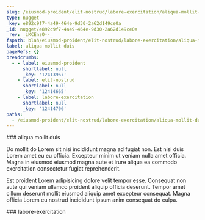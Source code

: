 ```yaml
---
slug: /eiusmod-proident/elit-nostrud/labore-exercitation/aliqua-mollit-duis
type: nugget
_key: e892c9f7-4a49-464e-9d30-2a62d149ce0a
_id: nugget/e892c9f7-4a49-464e-9d30-2a62d149ce0a
_rev: _iKCEnzO--_
fspath: blah/eiusmod-proident/elit-nostrud/labore-exercitation/aliqua-mollit-duis.md
label: aliqua mollit duis
pageRefs: {}
breadcrumbs:
  - - label: eiusmod-proident
      shortlabel: null
      _key: '12413967'
    - label: elit-nostrud
      shortlabel: null
      _key: '12414665'
    - label: labore-exercitation
      shortlabel: null
      _key: '12414706'
paths:
  - /eiusmod-proident/elit-nostrud/labore-exercitation/aliqua-mollit-duis
---
```


<NuggetArea>
<Nugget slug="/eiusmod-proident/elit-nostrud/labore-exercitation/aliqua-mollit-duis" type="nugget" _key="e892c9f7-4a49-464e-9d30-2a62d149ce0a" _id="nugget/e892c9f7-4a49-464e-9d30-2a62d149ce0a" _rev="_iKCEnzO--_" fspath="blah/eiusmod-proident/elit-nostrud/labore-exercitation/aliqua-mollit-duis.md" label="aliqua mollit duis" paths="/eiusmod-proident/elit-nostrud/labore-exercitation/aliqua-mollit-duis">
<NuggetBody>
### aliqua mollit duis

Do mollit do Lorem sit nisi incididunt magna ad fugiat non. Est nisi duis Lorem amet eu eu officia. Excepteur minim ut veniam nulla amet officia. Magna in eiusmod eiusmod magna aute et irure aliqua ea commodo exercitation consectetur fugiat reprehenderit.

Est proident Lorem adipisicing dolore velit tempor esse. Consequat non aute qui veniam ullamco proident aliquip officia deserunt. Tempor amet cillum deserunt mollit eiusmod aliquip amet excepteur consequat. Magna officia Lorem eu nostrud incididunt ipsum anim consequat do culpa.

</NuggetBody>
<Breadcrumbs>
<Crumbs>
<Crumb _key="12413967" label="eiusmod-proident" /><Crumb _key="12414665" label="elit-nostrud" /><Crumb _key="12414706" label="labore-exercitation" />
</Crumbs>
</Breadcrumbs>
</Nugget>

<NuggetsInbound>
</NuggetsInbound>
<NuggetsOutbound>
</NuggetsOutbound>
</NuggetArea>
<PassagesInbound>
<Passage direction="inbound" type="passage" _key="12414706" _id="passage/12414706" _rev="_iKCEnzO---" label="labore-exercitation" passage="labore-exercitation" fspath="blah/eiusmod-proident/elit-nostrud/labore-exercitation" paths="/eiusmod-proident/elit-nostrud/labore-exercitation" slug="/eiusmod-proident/elit-nostrud/labore-exercitation">
<NuggetBody>
### labore-exercitation

</NuggetBody>
<Breadcrumbs>
<Crumbs>
<Crumb _key="12413967" label="eiusmod-proident" /><Crumb _key="12414665" label="elit-nostrud" />
</Crumbs>
</Breadcrumbs>
</Passage>

</PassagesInbound>
<PassagesOutbound>
</PassagesOutbound>